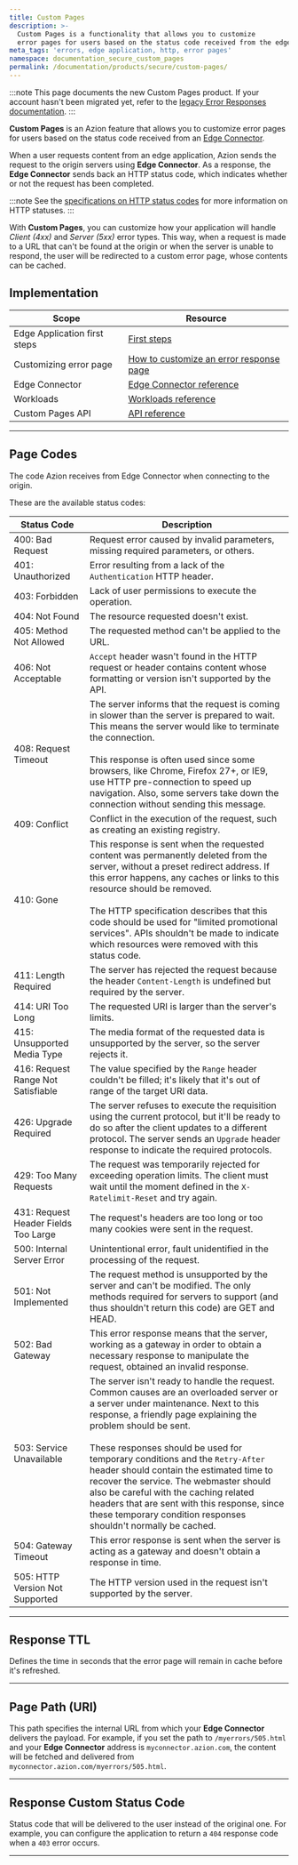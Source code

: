 ```yaml
---
title: Custom Pages
description: >-
  Custom Pages is a functionality that allows you to customize
  error pages for users based on the status code received from the edge connectors.
meta_tags: 'errors, edge application, http, error pages'
namespace: documentation_secure_custom_pages
permalink: /documentation/products/secure/custom-pages/
---
```



<Apiv4Rollout />

:::note
This page documents the new Custom Pages product. If your account hasn't been migrated yet, refer to the [legacy Error Responses documentation](/en/documentation/products/build/edge-application/error-responses/).
:::

**Custom Pages** is an Azion feature that allows you to customize error pages for users based on the status code received from an [Edge Connector](/en/documentation/products/secure/edge-connector/).

When a user requests content from an edge application, Azion sends the request to the origin servers using **Edge Connector**. As a response, the **Edge Connector** sends back an HTTP status code, which indicates whether or not the request has been completed.

:::note
See the [specifications on HTTP status codes](https://httpwg.org/specs/rfc9110.html#overview.of.status.codes) for more information on HTTP statuses.
:::

With **Custom Pages**, you can customize how your application will handle *Client (4xx)* and *Server (5xx)* error types. This way, when a request is made to a URL that can't be found at the origin or when the server is unable to respond, the user will be redirected to a custom error page, whose contents can be cached.

## Implementation

| Scope | Resource |
| --- | --- |
| Edge Application first steps | [First steps](/en/documentation/products/build/edge-application/first-steps/) |
| Customizing error page | [How to customize an error response page](/en/documentation/products/guides/customizing-error-response-page/) |
| Edge Connector | [Edge Connector reference](/en/documentation/products/secure/edge-connector/) |
| Workloads | [Workloads reference](/en/documentation/products/secure/workloads/) |
| Custom Pages API | [API reference](https://api.azion.com/v4#/operations/GetWorkspaceCustomPages) |

---

## Page Codes

The code Azion receives from Edge Connector when connecting to the origin.

These are the available status codes:

| Status Code | Description |
| --- | --- |
| 400: Bad Request | Request error caused by invalid parameters, missing required parameters, or others. |
| 401: Unauthorized | Error resulting from a lack of the `Authentication` HTTP header. |
| 403: Forbidden | Lack of user permissions to execute the operation. |
| 404: Not Found | The resource requested doesn't exist. |
| 405: Method Not Allowed | The requested method can't be applied to the URL. |
| 406: Not Acceptable | `Accept` header wasn't found in the HTTP request or header contains content whose formatting or version isn't supported by the API. |
| 408: Request Timeout | The server informs that the request is coming in slower than the server is prepared to wait. This means the server would like to terminate the connection.<br /><br />This response is often used since some browsers, like Chrome, Firefox 27+, or IE9, use HTTP pre-connection to speed up navigation. Also, some servers take down the connection without sending this message. |
| 409: Conflict | Conflict in the execution of the request, such as creating an existing registry. |
| 410: Gone | This response is sent when the requested content was permanently deleted from the server, without a preset redirect address. If this error happens, any caches or links to this resource should be removed.<br /><br />The HTTP specification describes that this code should be used for "limited promotional services". APIs shouldn't be made to indicate which resources were removed with this status code. |
| 411: Length Required | The server has rejected the request because the header `Content-Length` is undefined but required by the server. |
| 414: URI Too Long | The requested URI is larger than the server's limits. |
| 415: Unsupported Media Type | The media format of the requested data is unsupported by the server, so the server rejects it. |
| 416: Request Range Not Satisfiable | The value specified by the `Range` header couldn't be filled; it's likely that it's out of range of the target URI data. |
| 426: Upgrade Required | The server refuses to execute the requisition using the current protocol, but it'll be ready to do so after the client updates to a different protocol. The server sends an `Upgrade` header response to indicate the required protocols. |
| 429: Too Many Requests | The request was temporarily rejected for exceeding operation limits. The client must wait until the moment defined in the `X-Ratelimit-Reset` and try again. |
| 431: Request Header Fields Too Large | The request's headers are too long or too many cookies were sent in the request. |
| 500: Internal Server Error | Unintentional error, fault unidentified in the processing of the request. |
| 501: Not Implemented | The request method is unsupported by the server and can't be modified. The only methods required for servers to support (and thus shouldn't return this code) are GET and HEAD. |
| 502: Bad Gateway | This error response means that the server, working as a gateway in order to obtain a necessary response to manipulate the request, obtained an invalid response. |
| 503: Service Unavailable | The server isn't ready to handle the request. Common causes are an overloaded server or a server under maintenance. Next to this response, a friendly page explaining the problem should be sent.<br /><br />These responses should be used for temporary conditions and the `Retry-After` header should contain the estimated time to recover the service. The webmaster should also be careful with the caching related headers that are sent with this response, since these temporary condition responses shouldn't normally be cached. |
| 504: Gateway Timeout | This error response is sent when the server is acting as a gateway and doesn't obtain a response in time. |
| 505: HTTP Version Not Supported | The HTTP version used in the request isn't supported by the server. |

---

## Response TTL

Defines the time in seconds that the error page will remain in cache before it's refreshed.

<LinkButton link="/en/documentation/products/build/edge-application/cache-settings/#browser-cache-settings" label="Learn more about cache expiration settings" />

---

## Page Path (URI)

This path specifies the internal URL from which your **Edge Connector** delivers the payload. For example, if you set the path to `/myerrors/505.html` and your **Edge Connector** address is `myconnector.azion.com`, the content will be fetched and delivered from `myconnector.azion.com/myerrors/505.html`.

---

## Response Custom Status Code

Status code that will be delivered to the user instead of the original one. For example, you can configure the application to return a `404` response code when a `403` error occurs.

---
